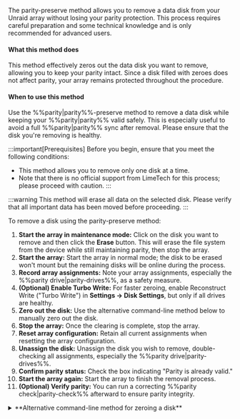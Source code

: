 The parity-preserve method allows you to remove a data disk from your Unraid array without losing your parity protection. This process requires careful preparation and some technical knowledge and is only recommended for advanced users.

<h4>What this method does</h4>

This method effectively zeros out the data disk you want to remove, allowing you to keep your parity intact. Since a disk filled with zeroes does not affect parity, your array remains protected throughout the procedure.

<h4>When to use this method</h4>

Use the %%parity|parity%%-preserve method to remove a data disk while keeping your %%parity|parity%% valid safely. This is especially useful to avoid a full %%parity|parity%% sync after removal. Please ensure that the disk you're removing is healthy.

:::important[Prerequisites]
Before you begin, ensure that you meet the following conditions:

- This method allows you to remove only one disk at a time.
- Note that there is no official support from LimeTech for this process; please proceed with caution.
:::

:::warning
This method will erase all data on the selected disk. Please verify that all important data has been moved before proceeding.
:::

To remove a disk using the parity-preserve method:

1. **Start the array in maintenance mode:** Click on the disk you want to remove and then click the **Erase** button. This will erase the file system from the device while still maintaining parity, then stop the array.
2. **Start the array:** Start the array in normal mode; the disk to be erased won't mount but the remaining disks will be online during the process.
3. **Record array assignments:** Note your array assignments, especially the %%parity drive|parity-drives%%, as a safety measure.
4. **(Optional) Enable Turbo Write:** For faster zeroing, enable Reconstruct Write ("Turbo Write") in **Settings → Disk Settings**, but only if all drives are healthy.
5. **Zero out the disk:** Use the alternative command-line method below to manually zero out the disk.
6. **Stop the array:** Once the clearing is complete, stop the array.
7. **Reset array configuration:** Retain all current assignments when resetting the array configuration.
8. **Unassign the disk:** Unassign the disk you wish to remove, double-checking all assignments, especially the %%parity drive|parity-drives%%.
9. **Confirm parity status:** Check the box indicating "Parity is already valid."
10. **Start the array again:** Start the array to finish the removal process.
11. **(Optional) Verify parity:** You can run a correcting %%parity check|parity-check%% afterward to ensure parity integrity.

<details>
  <summary>**Alternative command-line method for zeroing a disk**</summary>

  If you're comfortable using the Linux command line, you can manually zero out your disk using the following instructions. Be sure to choose the command that corresponds with your version of Unraid.

  Since zeroing a disk can take many hours, it's recommended to use something like the [Tmux Terminal Manager TTM plugin](https://forums.unraid.net/topic/183427-plugin-tmux-terminal-manager-ttm/) to type the commands and make sure the session remains up.

  **For Unraid 6.12 or later:**

  1. First, unmount the disk:
     ```bash
     umount /mnt/diskX
     ```
  2. Zero out the disk with the following command:
     ```bash
     dd bs=1M if=/dev/zero of=/dev/mdXp1 status=progress
     ```

  **For Unraid 6.11 and earlier:**

  1. Start by unmounting the disk:
     ```bash
     umount /mnt/diskX
     ```
  2. Next, use this command to zero out the disk:
     ```bash
     dd bs=1M if=/dev/zero of=/dev/mdX status=progress
     ```

  :::note
  Remember to replace `X` with the specific number of the data disk you are removing.
  :::

  :::caution
  Before executing these commands, double-check the drive number to avoid accidentally erasing data on the wrong disk.
  :::

  Don't hesitate to reach out to the [Unraid forums](https://forums.unraid.net/). There, you can find helpful resources and community support.
</details>
